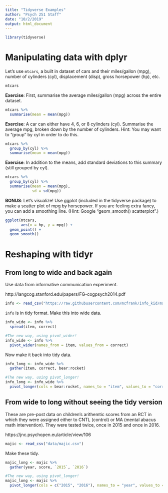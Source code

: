 ```yaml
---
title: "Tidyverse Examples"
author: "Psych 251 Staff"
date: "10/2/2019"
output: html_document
---
```


```r
library(tidyverse)
```

# Manipulating data with dplyr

Let's use `mtcars`, a built in dataset of cars and their miles/gallon (mpg), number of cylinders (cyl), displacement (disp), gross horsepower (hp), etc. 

```r
mtcars
```

**Exercise**: First, summarise the average miles/gallon (mpg) across the entire dataset. 

```r
mtcars %>%
  summarise(mean = mean(mpg))
```

**Exercise**: A car can either have 4, 6, or 8 cylinders (cyl). Summarise the average mpg, broken down by the number of cylinders. Hint: You may want to "group" by cyl in order to do this. 

```r
mtcars %>%
  group_by(cyl) %>%
  summarise(mean = mean(mpg))
```

**Exercise**: In addition to the means, add standard deviations to this summary (still grouped by cyl).

```r
mtcars %>%
  group_by(cyl) %>%
  summarise(mean = mean(mpg), 
            sd = sd(mpg))

```

**BONUS**: Let's visualize! Use ggplot (included in the tidyverse package) to make a scatter plot of mpg by horsepower. If you are feeling extra fancy, you can add a smoothing line. (Hint: Google "geom_smooth() scatterplot".)

```r
ggplot(mtcars, 
       aes(x = hp, y = mpg)) + 
  geom_point() + 
  geom_smooth() 
```



# Reshaping with tidyr

## From long to wide and back again

Use data from informative communication experiment. 

http://langcog.stanford.edu/papers/FG-cogpsych2014.pdf

```r
info <- read_csv("https://raw.githubusercontent.com/mcfrank/info_kid/master/data/info_e2_data.csv")
```

`info` is in tidy format. Make this into wide data. 

```r
info_wide <- info %>%
  spread(item, correct) 

#The new way, using pivot_wider! 
info_wide <- info %>%
  pivot_wider(names_from = item, values_from = correct) 
```

Now make it back into tidy data. 

```r
info_long <- info_wide %>%
  gather(item, correct, bear:rocket)

#The new way, using pivot_longer! 
info_long <- info_wide %>%
  pivot_longer(cols = bear:rocket, names_to = "item", values_to = "correct") 
```

## From wide to long without seeing the tidy version

These are pre-post data on children's arithemtic scores from an RCT in which they were assigned either to CNTL (control) or MA (mental abacus math intervention). They were tested twice, once in 2015 and once in 2016. 

https://jnc.psychopen.eu/article/view/106

```r
majic <- read_csv("data/majic.csv")
```

Make these tidy. 

```r
majic_long <- majic %>%
  gather(year, score, `2015`, `2016`)

#The new way, using pivot_longer! 
majic_long <- majic %>%
  pivot_longer(cols = c("2015", "2016"), names_to = "year", values_to = "score")
```

